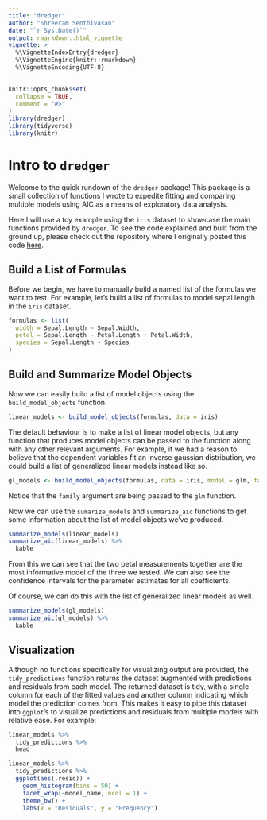 ```yaml
---
title: "dredger"
author: "Shreeram Senthivasan"
date: "`r Sys.Date()`"
output: rmarkdown::html_vignette
vignette: >
  %\VignetteIndexEntry{dredger}
  %\VignetteEngine{knitr::rmarkdown}
  %\VignetteEncoding{UTF-8}
---
```


```r
knitr::opts_chunk$set(
  collapse = TRUE,
  comment = "#>"
)
library(dredger)
library(tidyverse)
library(knitr)
```
# Intro to `dredger`

Welcome to the quick rundown of the `dredger` package! This package is a small collection of functions I wrote to expedite fitting and comparing multiple models using AIC as a means of exploratory data analysis.

Here I will use a toy example using the `iris` dataset to showcase the main functions provided by `dredger`. To see the code explained and built from the ground up, please check out the repository where I originally posted this code [here](https://github.com/STAT545-UBC-students/hw06-shreeramsenthi/blob/master/purrr-exercise.md).

## Build a List of Formulas

Before we begin, we have to manually build a named list of the formulas we want to test. For example, let's build a list of formulas to model sepal length in the `iris` dataset.

```r
formulas <- list(
  width = Sepal.Length ~ Sepal.Width,
  petal = Sepal.Length ~ Petal.Length + Petal.Width,
  species = Sepal.Length ~ Species
)
```

## Build and Summarize Model Objects

Now we can easily build a list of model objects using the `build_model_objects` function.

```r
linear_models <- build_model_objects(formulas, data = iris)
```

The default behaviour is to make a list of linear model objects, but any function that produces model objects can be passed to the function along with any other relevant arguments. For example, if we had a reason to believe that the dependent variables fit an inverse gaussian distribution, we could build a list of generalized linear models instead like so.

```r
gl_models <- build_model_objects(formulas, data = iris, model = glm, family = inverse.gaussian)
```

Notice that the `family` argument are being passed to the `glm` function.

Now we can use the `sumarize_models` and `summarize_aic` functions to get some information about the list of model objects we've produced.

```r
summarize_models(linear_models)
summarize_aic(linear_models) %>%
  kable
```

From this we can see that the two petal measurements together are the most informative model of the three we tested. We can also see the confidence intervals for the parameter estimates for all coefficients.

Of course, we can do this with the list of generalized linear models as well.

```r
summarize_models(gl_models)
summarize_aic(gl_models) %>%
  kable
```

## Visualization

Although no functions specifically for visualizing output are provided, the `tidy_predictions` function returns the dataset augmented with predictions and residuals from each model. The returned dataset is tidy, with a single column for each of the fitted values and another column indicating which model the prediction comes from. This makes it easy to pipe this dataset into `ggplot`'s to visualize predictions and residuals from multiple models with relative ease. For example:

```r
linear_models %>%
  tidy_predictions %>%
  head

linear_models %>%
  tidy_predictions %>%
  ggplot(aes(.resid)) +
    geom_histogram(bins = 50) +
    facet_wrap(~model_name, ncol = 1) +
    theme_bw() +
    labs(x = "Residuals", y = "Frequency")
```

